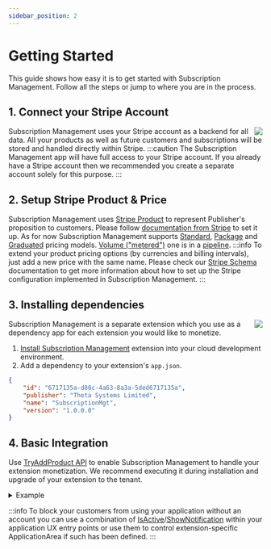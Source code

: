 ```yaml
---
sidebar_position: 2
---
```


# Getting Started
This guide shows how easy it is to get started with Subscription Management. Follow all the steps or jump to where you are in the process.
## 1. Connect your Stripe Account
<img align="right" src="https://www.belcar.fi/wp-content/uploads/2020/10/Stripe-wordmark-slate_sm-2.png" />

Subscription Management uses your Stripe account as a backend for all data. All your products as well as future customers and subscriptions will be stored and handled directly within Stripe.
:::caution
The Subscription Management app will have full access to your Stripe account. If you already have a Stripe account then we recommended you create a separate account solely for this purpose.
:::

<a href="https://smp.365extensions.com/forms/account" class="stripe-button"></a>

## 2. Setup Stripe Product & Price
Subscription Management uses [Stripe Product](https://stripe.com/docs/billing/prices-guide) to represent Publisher's proposition to customers. Please follow [documentation from Stripe](https://support.stripe.com/questions/how-to-create-products-and-prices) to set it up. As for now Subscription Management supports [Standard](https://stripe.com/docs/billing/subscriptions/model#package-standard-pricing), [Package](https://stripe.com/docs/billing/subscriptions/model#package-standard-pricing) and [Graduated](https://stripe.com/docs/billing/subscriptions/model#tiered-billing) pricing models. [Volume ("metered")](https://stripe.com/docs/billing/subscriptions/model#licensed-and-metered) one is in a [pipeline](https://github.com/thetanz/smp-docs/issues/14). 
:::info
To extend your product pricing options (by currencies and billing intervals), just add a new price with the same name. Please check our [Stripe Schema](References/StripeSchema.md#product) documentation to get more information about how to set up the Stripe configuration implemented in Subscription Management. 
:::
## 3. Installing dependencies
<img align="right" src="https://www.plantuml.com/plantuml/png/SoWkIImgAStDuOgEp2yjKd2jA4dDAyxCpujLqDMrKuWEBaqgJYxAB2W12lccbyHoEQJcfG2L0m00" />
Subscription Management is a separate extension which you use as a dependency app for each extension you would like to monetize.

1. [Install Subscription Management](https://businesscentral.dynamics.com/?filter=%27ID%27%20IS%20%276717135a-d80c-4a63-8a3a-5ded6717135a%27&page=2503) extension into your cloud development environment.
2. Add a dependency to your extension's `app.json`.

```json title=dependencies
{
    "id": "6717135a-d80c-4a63-8a3a-5ded6717135a",
    "publisher": "Theta Systems Limited",
    "name": "SubscriptionMgt",
    "version": "1.0.0.0"
}
```
## 4. Basic Integration
Use [TryAddProduct API](./References/SubscriptionMgt#tryaddproduct-method) to enable Subscription Management to handle your extension monetization. We recommend executing it during installation and upgrade of your extension to the tenant.
<details>
  <summary>Example</summary>
  <div>
<Tabs>
  <TabItem value="Proxy" default>

```sql title=SubscriptionMgtProxy.Codeunit.al
codeunit 50000 SubscriptionMgtProxy
{
    [NonDebuggable]
    internal procedure AddProduct()
    var
        SubscriptionMgt: Codeunit SubscriptionMgt_SM_TSL;
        Info: ModuleInfo;
        TryAddProductErr: Label 'Failed to register product.';
    begin
        if NavApp.GetCurrentModuleInfo(Info) then
            if SubscriptionMgt.TryAddProduct(
                GetSecret('StripeSecretKey'),
                GetSecret('StripePublishableKey'),
                Info,
                GetSecret('StripeProductID'))
            then
                exit;
        LogError('SubscriptionMgtProxy-0001', TryAddProductErr)
    end;

    [NonDebuggable]
    local procedure GetSecret(Name: Text) Result: Text
    var
        SecretProvider: Codeunit "App Key Vault Secret Provider";
        GetSecretErr: Label 'Failed to get ''%1'' secret.', Comment = '%1 - Secret Name';
    begin
        // TODO: Can be replaced with your own secret provider
        if SecretProvider.TryInitializeFromCurrentApp() then
            if SecretProvider.GetSecret(Name, Result) then
                exit;
        LogError('SubscriptionMgtProxy-0002', GetSecretErr)
    end;

    local procedure LogError(EventId: Text; Message: Text)
    var
        CustDimension: Dictionary of [Text, Text];
    begin
        // TODO: Can be replaced with Error if installation error is acceptable.
        LogMessage(
            EventId,
            Message,
            Verbosity::Critical,
            DataClassification::EndUserPseudonymousIdentifiers,
            TelemetryScope::ExtensionPublisher,
            CustDimension)
    end;
}
```
  </TabItem>
  <TabItem value="Install">

```sql title=InstallExt.Codeunit.al
codeunit 50001 InstallExt
{
    Subtype = Install;

    trigger OnInstallAppPerDatabase()
    var
        SubscriptionMgtProxy: Codeunit SubscriptionMgtProxy;
    begin
        SubscriptionMgtProxy.AddProduct()
    end;
}
```
  </TabItem>
  <TabItem value="Upgrade">

```sql title=UpgradeExt.Codeunit.al
codeunit 50002 UpgradeExt
{
    Subtype = Upgrade;

    trigger OnUpgradePerDatabase()
    var
        SubscriptionMgtProxy: Codeunit SubscriptionMgtProxy;
    begin
        SubscriptionMgtProxy.AddProduct()
    end;
}
```
  </TabItem>
</Tabs>
  </div>
</details>

:::info
To block your customers from using your application without an account you can use a combination of [IsActive](./References/SubscriptionMgt#isactive-method)/[ShowNotification](./References/SubscriptionMgt#shownotification-method) within your application UX entry points or use them to control extension-specific ApplicationArea if such has been defined. 
:::
